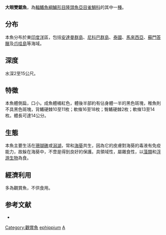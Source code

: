 {{Speciesbox
| name = 大眼雙鋸魚
| image = Amphiprionephippium.jpg
| image_width = 250px
| status = LC
| status_system = IUCN3.1
| genus = Amphiprion
| species = ephippium
| authority = [[Bloch|Bloch]], 1790
| synonyms = *''Amphiprion calliops''<br /><small>Schultz, 1966</small>
*''Lutjanus ephippium''<br /><small>Bloch, 1790</small>
}}

'''大眼雙鋸魚'''，為[[輻鰭魚綱|輻鰭魚綱]][[鱸形目|鱸形目]][[隆頭魚亞目|隆頭魚亞目]][[雀鯛科|雀鯛科]]的其中一[[種|種]]。

==分布==
本魚分布於東[[印度洋|印度洋]]區，包括[[安達曼群島|安達曼群島]]、[[尼科巴群島|尼科巴群島]]、[[泰國|泰國]]、[[馬來西亞|馬來西亞]]、[[蘇門答臘|蘇門答臘]]及[[爪哇島|爪哇島]]等海域。

==深度==
水深2至15公尺。

==特徵==
本魚體側扁，口小。成魚體橘紅色，體後半部約有佔身體一半的黑色斑塊，稚魚則不具黑色斑塊，背鰭硬棘10至11枚；軟條16至18枚；臀鰭硬棘2枚；軟條13至14枚。體長可達14公分。

==生態==
本魚主要生活在[[珊瑚礁|珊瑚礁]]或[[潟湖|潟湖]]，常和[[海葵|海葵]]共生，因為它的皮膚對海葵的毒液有免疫能力，故躲在海葵中，不啻是得到良好的保護。具領域性，屬雜食性，以[[藻類|藻類]]和[[浮游生物|浮游生物]]為食。

==經濟利用==
多為觀賞魚，不供食用。

==参考文献==
*{{FishBase_species|genus=Amphiprion|species=ephippium|year=2011|month=12}}
{{Taxonbar|from=Q1532838}}

[[Category:觀賞魚|Category:觀賞魚]]
[[Category:雙鋸魚屬|ephippium]]
[[Category:1790年描述的鱼类|A]]